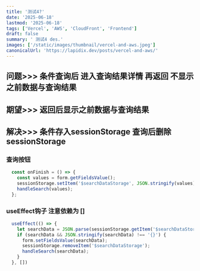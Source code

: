 ```yaml
---
title: '测试4?'
date: '2025-06-18'
lastmod: '2025-06-18'
tags: ['Vercel', 'AWS', 'CloudFront', 'Frontend']
draft: false
summary: ' 测试4 des.'
images: ['/static/images/thumbnail/vercel-and-aws.jpeg']
canonicalUrl: 'https://lapidix.dev/posts/vercel-and-aws/'
---
```




## 问题>>> 条件查询后 进入查询结果详情 再返回 不显示之前数据与查询结果
## 期望>>> 返回后显示之前数据与查询结果
## 解决>>> 条件存入sessionStorage 查询后删除sessionStorage 

### 查询按钮
```js
  const onFinish = () => {
    const values = form.getFieldsValue();
    sessionStorage.setItem('$searchDataStorage', JSON.stringify(values));
    handleSearch(values);
  };
```
### useEffect钩子  注意依赖为 []
```js
  useEffect(() => {
    let searchData = JSON.parse(sessionStorage.getItem('$searchDataStorage'));
    if (searchData && JSON.stringify(searchData) !== '{}') {
      form.setFieldsValue(searchData);
      sessionStorage.removeItem('$searchDataStorage');
      handleSearch(searchData);
    }
  }, [])
```



